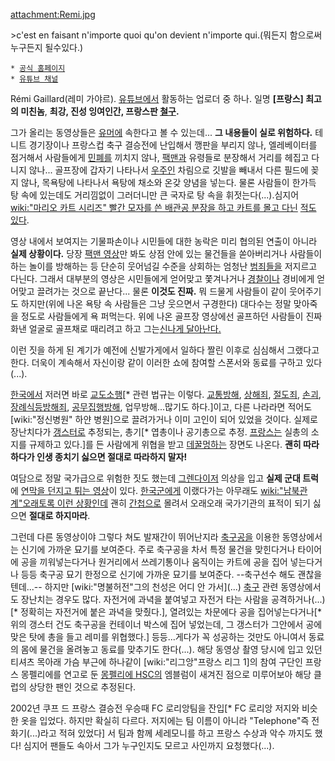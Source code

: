 attachment:Remi.jpg

>c'est en faisant n'importe quoi qu'on devient n'importe qui.(뭐든지 함으로써 누구든지 될수있다.)

 * [http://www.nimportequi.com/en/ 공식 홈페이지]
 * [http://www.youtube.com/user/nqtv 유튜브 채널]

Rémi Gaillard(레미 가야르). [[유튜브]]에서 활동하는 업로더 중 하나. 일명 '''[프랑스] 최고의 미친놈''', '''최강, 진성 잉여인간, 프랑스판 [[철구]].'''

그가 올리는 동영상들은 [[유머]]에 속한다고 볼 수 있는데... '''그 내용들이 실로 위험하다.''' 테니트 경기장이나 프랑스컵 축구 결승전에 난입해서 깽판을 부리지 않나, 엘레베이터를 점거해서 사람들에게 [[민폐]]를 끼치지 않나, [[팩맨]]과 유령들로 분장해서 거리를 헤집고 다니지 않나... 골프장에 갑자기 나타나서 [[우주인]] 차림으로 깃발을 빼내서 다른 필드에 꽂지 않나, 목욕탕에 나타나서 욕탕에 채소와 온갖 양념을 넣는다. 물론 사람들이 한가득 탕 속에 있는데도 거리낌없이 그러더니만 큰 국자로 탕 속을 휘젓는다(...).심지어 [[wiki:"마리오 카트 시리즈" 빨간 모자를 쓴 배관공 분장을 하고 카트를 몰고 다닌]] [http://www.youtube.com/watch?v=MytfhzcSF-Y 적도 있다].

영상 내에서 보여지는 기물파손이나 시민들에 대한 농락은 미리 협의된 연출이 아니라 '''실제 상황이다.''' 당장 [http://www.youtube.com/watch?v=pIrvpn3k9A4 팩맨 영상]만 봐도 상점 안에 있는 물건들을 쏟아버리거나 사람들이 하는 놀이를 방해하는 등 단순히 웃어넘길 수준을 상회하는 엄청난 [[범죄]]들을 저지르고 다닌다. 그래서 대부분의 영상은 시민들에게 얻어맞고 쫓겨나거나 [[경찰]]이나 경비에게 얻어맞고 끌려가는 것으로 끝난다... 물론 '''이것도 진짜.''' 뭐 드물게 사람들이 같이 웃어주기도 하지만(위에 나온 욕탕 속 사람들은 그냥 웃으면서 구경한다) 대다수는 정말 맞아죽을 정도로 사람들에게 욕 퍼먹는다. 위에 나온 골프장 영상에선 골프하던 사람들이 진짜 화낸 얼굴로 골프채로 때리려고 하고 그는[http://www.youtube.com/watch?v=GAONkS06LFU&list=PLPipABjP1XLgevZlq5Ux8f5i0GksZo9kG&feature=c4-overview-vl 신나게 달아난다.]

이런 짓을 하게 된 계기가 예전에 신발가게에서 일하다 짤린 이후로 심심해서 그랬다고 한다. 더욱이 계속해서 자신이랑 같이 이러한 쇼에 참여할 스폰서와 동료를 구하고 있다(...).

[[한국]]에서 저러면 바로 [[교도소]]행[* 관련 법규는 이렇다. [[교통방해]], [[상해죄]], [[절도죄]], [[손괴]], [[장례식등방해죄]], [[공무집행방해]], 업무방해...많기도 하다.]이고, 다른 나라라면 적어도 [wiki:"정신병원" 하얀 병원]으로 끌려가거나 이미 고인이 되어 있었을 것이다. 실제로 장난치다가 [[갱스터]]로 추정되는, 총기[* 엽총이나 공기총으로 추정. [[프랑스]]는 실총의 소지를 규제하고 있다.]를 든 사람에게 위협을 받고 [[데꿀멍]]하는 장면도 나온다. '''괜히 따라하다가 인생 종치기 싫으면 절대로 따라하지 말자!'''

여담으로 정말 국가급으로 위험한 짓도 했는데 [[그렌다이저]] 의상을 입고 '''실제 군대 트럭'''에 [http://www.youtube.com/watch?v=GEoPUATj9ig 연막을 던지고 튀는 영상]이 있다. [[한국군]]에게 이랬다가는 아무래도 [[wiki:"남북관계"오래토록 이런 상황인데]] 괜히 [[간첩]]으로 몰려서 오래오래 국가기관의 표적이 되기 싫으면 '''절대로 하지마라'''.

그런데 다른 동영상이야 그렇다 쳐도 발재간이 뛰어난지라 [[축구공]]을 이용한 동영상에서는 신기에 가까운 묘기를 보여준다. 주로 축구공을 차서 특정 물건을 맞힌다거나 타이어에 공을 끼워넣는다거나 원거리에서 쓰레기통이나 움직이는 카트에 공을 집어 넣는다거나 등등 축구공 묘기 한정으로 신기에 가까운 묘기를 보여준다. --축구선수 해도 괜찮을텐데...-- 하지만 [wiki:"명불허전"그의 천성은 어디 안 가서](...) [[축구]] 관련 동영상에서도 장난치는 경우도 많다. 자전거에 과녁을 붙여넣고 자전거 타는 사람을 공격하거나(...)[* 정확히는 자전거에 붙은 과녁을 맞췄다.], 열려있는 차문에다 공을 집어넣는다거나[* 위의 갱스터 건도 축구공을 컨테이너 박스에 집어 넣었는데, 그 갱스터가 그안에서 공에 맞은 탓에 총을 들고 레미를 위협했다.] 등등...게다가 꼭 성공하는 것만도 아니여서 동료의 몸에 물건을 올려놓고 동료를 맞추기도 한다(...). 해당 동영상 촬영 당시에 입고 있던 티셔츠 목아래 가슴 부근에 하나같이  [wiki:"리그앙"프랑스 리그 1]의 참여 구단인 프랑스 몽펠리에를 연고로 둔 [[몽펠리에 HSC]]의 엠블럼이 새겨진 점으로 미루어보아 해당 클럽의 상당한 팬인 것으로 추정된다.

2002년 쿠프 드 프랑스 결승전 우승때 FC 로리앙팀을 잔입[* FC 로리앙 저지와 비슷한 옷을 입었다. 하지만 확실히 다르다. 저지에는 팀 이름이 아니라 "Telephone"즉 전화기(...)라고 적혀 있었다] 서 팀과 함께 세레모니를 하고 프랑스 수상과 악수 까지도 했다! 심지어 팬들도 속아서 그가 누구인지도 모르고 사인까지 요청했다(...).
